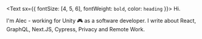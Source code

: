 <Text sx={{ fontSize: [4, 5, 6], fontWeight: `bold`, color: `heading` }}>
  Hi.
</Text>

I'm Alec - working for Unity 🎮 as a software developer. I write about React, GraphQL, Next.JS, Cypress, Privacy and Remote Work.
